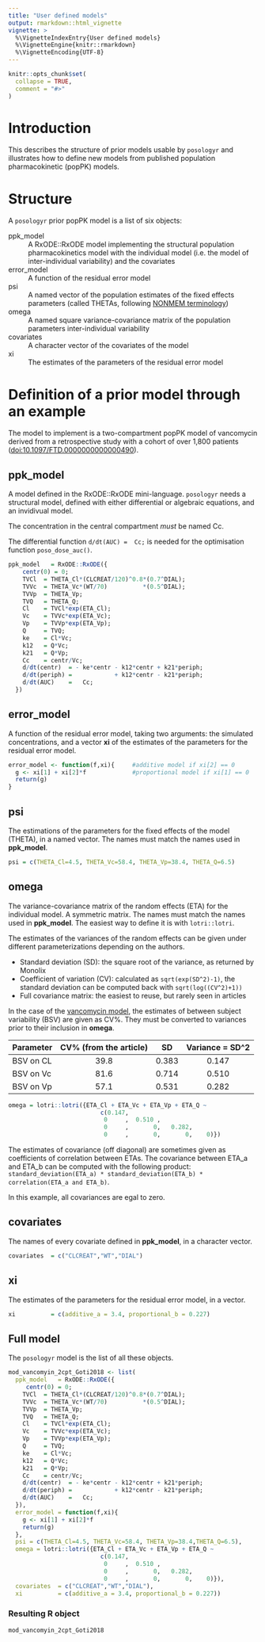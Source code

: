 ```yaml
---
title: "User defined models"
output: rmarkdown::html_vignette
vignette: >
  %\VignetteIndexEntry{User defined models}
  %\VignetteEngine{knitr::rmarkdown}
  %\VignetteEncoding{UTF-8}
---
```


```r
knitr::opts_chunk$set(
  collapse = TRUE,
  comment = "#>"
)
```
# Introduction
This describes the structure of prior models usable by `posologyr` and illustrates how to define new models from published population pharmacokinetic (popPK) models.

# Structure
A `posologyr` prior popPK model is a list of six objects:

ppk_model 
: A RxODE::RxODE model implementing the structural population pharmacokinetics model with the individual model (i.e. the model of inter-individual variability) and the covariates

error_model 
: A function of the residual error model

psi
: A named vector of the population estimates of the fixed effects parameters (called THETAs, following [NONMEM terminology](https://doi.org/10.1002/psp4.12404))

omega 
: A named square variance-covariance matrix of the population parameters inter-individual variability

covariates 
: A character vector of the covariates of the model

xi 
: The estimates of the parameters of the residual error model

# Definition of a prior model through an example
The model to implement is a two-compartment popPK model of vancomycin derived from a retrospective study with a cohort of over 1,800 patients ([doi:10.1097/FTD.0000000000000490](https://doi.org/10.1097/FTD.0000000000000490)).

## ppk_model
A model defined in the RxODE::RxODE mini-language. `posologyr` needs a structural model, defined with either differential or algebraic equations, and an invidivual model.

The concentration in the central compartment *must* be named Cc.

The differential function `d/dt(AUC) =  Cc;` is needed for the optimisation function `poso_dose_auc()`.

```r
ppk_model   = RxODE::RxODE({
    centr(0) = 0;
    TVCl  = THETA_Cl*(CLCREAT/120)^0.8*(0.7^DIAL);
    TVVc  = THETA_Vc*(WT/70)          *(0.5^DIAL);
    TVVp  = THETA_Vp;
    TVQ   = THETA_Q;
    Cl    = TVCl*exp(ETA_Cl);
    Vc    = TVVc*exp(ETA_Vc);
    Vp    = TVVp*exp(ETA_Vp);
    Q     = TVQ;
    ke    = Cl*Vc;
    k12   = Q*Vc;
    k21   = Q*Vp;
    Cc    = centr/Vc;
    d/dt(centr)  = - ke*centr - k12*centr + k21*periph;
    d/dt(periph) =            + k12*centr - k21*periph;
    d/dt(AUC)    =   Cc;
  })
```

## error_model
A function of the residual error model, taking two arguments: the simulated concentrations, and a vector **xi** of the estimates of the parameters for the residual error model.

```r
error_model <- function(f,xi){     #additive model if xi[2] == 0
  g <- xi[1] + xi[2]*f             #proportional model if xi[1] == 0
  return(g)
}
```

## psi
The estimations of the parameters for the fixed effects of the model (THETA), in a named vector. The names must match the names used in **ppk_model**.

```r
psi = c(THETA_Cl=4.5, THETA_Vc=58.4, THETA_Vp=38.4, THETA_Q=6.5)
```

## omega
The variance-covariance matrix of the random effects (ETA) for the individual model. A symmetric matrix. The names must match the names used in **ppk_model**. The easiest way to define it is with `lotri::lotri`.

The estimates of the variances of the random effects can be given under different parameterizations depending on the authors.

* Standard deviation (SD): the square root of the variance, as returned by Monolix
* Coefficient of variation (CV): calculated as `sqrt(exp(SD^2)-1)`, the standard deviation can be computed back with `sqrt(log((CV^2)+1))`
* Full covariance matrix: the easiest to reuse, but rarely seen in articles

In the case of the [vancomycin model](https://doi.org/10.1097/FTD.0000000000000490), the estimates of between subject variability (BSV) are given as CV%. They must be converted to variances prior to their inclusion in **omega**.

|Parameter |CV%  (from the article)|SD       |Variance = SD^2|
|----------|:---------------------:|:-------:|:-------------:|
|BSV on CL |39.8                   | 0.383   | 0.147         |
|BSV on Vc |81.6                   | 0.714   | 0.510         |
|BSV on Vp |57.1                   | 0.531   | 0.282         |

```r
omega = lotri::lotri({ETA_Cl + ETA_Vc + ETA_Vp + ETA_Q ~
                          c(0.147,
                           0     ,  0.510 ,
                           0     ,       0,   0.282,
                           0     ,       0,       0,    0)})

```

The estimates of covariance (off diagonal) are sometimes given as coefficients of correlation between ETAs. The covariance between ETA_a and ETA_b can be computed with the following product: `standard_deviation(ETA_a) * standard_deviation(ETA_b) * correlation(ETA_a and ETA_b)`.

In this example, all covariances are egal to zero.

## covariates
The names of every covariate defined in **ppk_model**, in a character vector.

```r
covariates  = c("CLCREAT","WT","DIAL")
```

## xi
The estimates of the parameters for the residual error model, in a vector.

```r
xi          = c(additive_a = 3.4, proportional_b = 0.227)
```

## Full model
The `posologyr` model is the list of all these objects.

```r
mod_vancomyin_2cpt_Goti2018 <- list(
  ppk_model   = RxODE::RxODE({
     centr(0) = 0;
    TVCl  = THETA_Cl*(CLCREAT/120)^0.8*(0.7^DIAL);
    TVVc  = THETA_Vc*(WT/70)          *(0.5^DIAL);
    TVVp  = THETA_Vp;
    TVQ   = THETA_Q;
    Cl    = TVCl*exp(ETA_Cl);
    Vc    = TVVc*exp(ETA_Vc);
    Vp    = TVVp*exp(ETA_Vp);
    Q     = TVQ;
    ke    = Cl*Vc;
    k12   = Q*Vc;
    k21   = Q*Vp;
    Cc    = centr/Vc;
    d/dt(centr)  = - ke*centr - k12*centr + k21*periph;
    d/dt(periph) =            + k12*centr - k21*periph;
    d/dt(AUC)    =   Cc;
  }),
  error_model = function(f,xi){
    g <- xi[1] + xi[2]*f
    return(g)
  },
  psi = c(THETA_Cl=4.5, THETA_Vc=58.4, THETA_Vp=38.4,THETA_Q=6.5),
  omega = lotri::lotri({ETA_Cl + ETA_Vc + ETA_Vp + ETA_Q ~
                          c(0.147,
                           0     ,  0.510 ,
                           0     ,       0,   0.282,
                           0     ,       0,       0,    0)}),
  covariates  = c("CLCREAT","WT","DIAL"),
  xi          = c(additive_a = 3.4, proportional_b = 0.227))
```

### Resulting R object

```r
mod_vancomyin_2cpt_Goti2018
```
